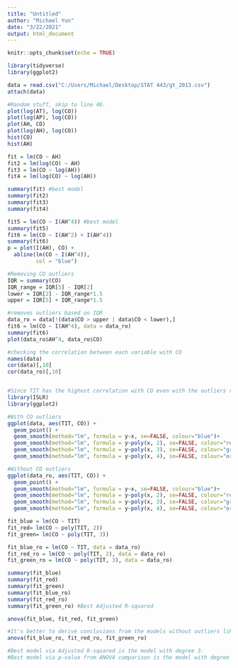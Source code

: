 ---
title: "Untitled"
author: "Michael Yun"
date: "3/22/2021"
output: html_document
---

```{r setup, include=FALSE}
knitr::opts_chunk$set(echo = TRUE)
```

```{r cars}
library(tidyverse)
library(ggplot2)

data = read.csv("C:/Users/Michael/Desktop/STAT 443/gt_2013.csv")
attach(data)

#Random stuff, skip to line 46.
plot(log(AT), log(CO))
plot(log(AP), log(CO))
plot(AH, CO)
plot(log(AH), log(CO))
hist(CO)
hist(AH)

fit = lm(CO ~ AH)
fit2 = lm(log(CO) ~ AH)
fit3 = lm(CO ~ log(AH))
fit4 = lm(log(CO) ~ log(AH))

summary(fit) #best model
summary(fit2)
summary(fit3)
summary(fit4)

fit5 = lm(CO ~ I(AH^4)) #best model
summary(fit5)
fit6 = lm(CO ~ I(AH^2) + I(AH^4))
summary(fit6)
p = plot(I(AH), CO) +
  abline(lm(CO ~ I(AH^4)),
         col = "blue")

#Removing CO outliers
IQR = summary(CO)
IQR_range = IQR[5] - IQR[2]
lower = IQR[2] - IQR_range*1.5
upper = IQR[5] + IQR_range*1.5

#removes outliers based on IQR
data_ro = data[!(data$CO > upper | data$CO < lower),]
fit6 = lm(CO ~ I(AH^4), data = data_ro)
summary(fit6)
plot(data_ro$AH^4, data_ro$CO)

#checking the correlation between each variable with CO
names(data)
cor(data)[,10]
cor(data_ro)[,10]


#Since TIT has the highest correlation with CO even with the outliers removed, let's graph it.
library(ISLR)
library(ggplot2)

#With CO outliers
ggplot(data, aes(TIT, CO)) + 
  geom_point() + 
  geom_smooth(method="lm", formula = y~x, se=FALSE, colour="blue")+
  geom_smooth(method="lm", formula = y~poly(x, 2), se=FALSE, colour="red")+
  geom_smooth(method="lm", formula = y~poly(x, 3), se=FALSE, colour="green")+
  geom_smooth(method="lm", formula = y~poly(x, 4), se=FALSE, colour="orange")

#Without CO outliers
ggplot(data_ro, aes(TIT, CO)) + 
  geom_point() + 
  geom_smooth(method="lm", formula = y~x, se=FALSE, colour="blue")+
  geom_smooth(method="lm", formula = y~poly(x, 2), se=FALSE, colour="red")+
  geom_smooth(method="lm", formula = y~poly(x, 3), se=FALSE, colour="green")+
  geom_smooth(method="lm", formula = y~poly(x, 4), se=FALSE, colour="orange")

fit_blue = lm(CO ~ TIT)
fit_red= lm(CO ~ poly(TIT, 2))
fit_green= lm(CO ~ poly(TIT, 3))

fit_blue_ro = lm(CO ~ TIT, data = data_ro)
fit_red_ro = lm(CO ~ poly(TIT, 2), data = data_ro)
fit_green_ro = lm(CO ~ poly(TIT, 3), data = data_ro)

summary(fit_blue)
summary(fit_red)
summary(fit_green)
summary(fit_blue_ro)
summary(fit_red_ro)
summary(fit_green_ro) #Best Adjusted R-squared

anova(fit_blue, fit_red, fit_green)

#It's better to derive conclusions from the models without outliers like the one below, but the models with outliers were included for comparing model diagnostics.
anova(fit_blue_ro, fit_red_ro, fit_green_ro)

#Best model via Adjusted R-squared is the model with degree 3.
#Best model via p-value from ANOVA comparison is the model with degree 2.


```
